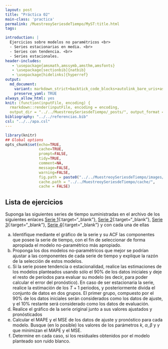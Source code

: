 ```yaml
---
layout: post
title: "Práctica 02"
main-class: 'practica'
permalink: /MuestreoySeriesdeTiempo/MyST:title.html
tags:

introduction: |
  Ejercicios sobre modelos no paramétricos <br>
  - Series estacionarias en media. <br>
  - Series con tendencia. <br>
  - Series estacionales. 
header-includes:
   - \usepackage{amsmath,amssymb,amsthm,amsfonts}
   - \usepackage[sectionbib]{natbib}
   - \usepackage[hidelinks]{hyperref}
output:
  md_document:
    variant: markdown_strict+backtick_code_blocks+autolink_bare_uris+ascii_identifiers+tex_math_single_backslash
    preserve_yaml: TRUE
always_allow_html: yes   
knit: (function(inputFile, encoding) {
  rmarkdown::render(inputFile, encoding = encoding,
  output_dir = "../../MuestreoySeriesdeTiempo/_posts/", output_format = "all"  ) })
bibliography: "../../referencias.bib"
csl: "../../apa.csl"
---
```


```r
library(knitr)
## Global options
opts_chunk$set(echo=TRUE,
               cache=TRUE,
               prompt=FALSE,
               tidy=TRUE,
               comment=NA,
               message=FALSE,
               warning=FALSE,
               fig.path = paste0("../../MuestreoySeriesdeTiempo/images/", "Práctica02"),
               cache.path = "../../MuestreoySeriesdeTiempo/cache/",
               cache = FALSE)

```

## Lista de ejercicios

Suponga las siguientes series de tiempo suministradas en el archivo de los siguientes enlaces
[Serie 1](https://github.com/jiperezga/jiperezga.github.io/raw/master/Dataset/MySTSim1.xlsx){:target="_blank"}, [Serie 2](https://github.com/jiperezga/jiperezga.github.io/raw/master/Dataset/MySTSim2.xlsx){:target="_blank"}, [Serie 3](https://github.com/jiperezga/jiperezga.github.io/raw/master/Dataset/MySTSim3.xlsx){:target="_blank"}, [Serie 4](https://github.com/jiperezga/jiperezga.github.io/raw/master/Dataset/MySTSim4.xlsx){:target="_blank"} y con cada una de ellas 
<ol type = "a">
<li> Identifique mediante el gráfico de la serie y su ACF las componentes que posee la serie de tiempo, con el fin de seleccionar de forma apropiada el modelo no-paramétrico más apropiado. </li>
<li> Proponga los dos modelos no-paramétricos que mejor se podrían ajustar a las componentes de cada serie de tiempo y explique la razón de la selección de estos modelos. </li>
<li> Si la serie posee tendencia o estacionalidad, realice las estimaciones de los modelos planteados usando sólo el 90% de los datos iniciales y deje el resto de períodos para evaluar su modelo (es decir, para poder calcular el error del pronóstico).  En caso de ser estacionaria la serie, realice la estimación de los $T+1$ periodos, y posteriormente divida el conjunto de datos en dos grupos. El primer grupo, compuesto por el 90% de los datos iniciales serán considerados como los datos de ajuste, y el 10% restante será considerado como los datos de evaluación.  </li>
<li> Realice el gráfico de la serie original junto a sus valores ajustados y pronósticados </li>
<li> Calcular el MAPE y el MSE de los datos de ajuste y pronóstico para cada modelo. Busque (en lo posible) los valores de los parámetros $k$, $\alpha, \beta$ y $\gamma$ que minimizan el MAPE y el MSE.</li>
<li> Determine en cada caso, si los residuales obtenidos por el modelo planteado son ruido blanco. </li>
</ol>
